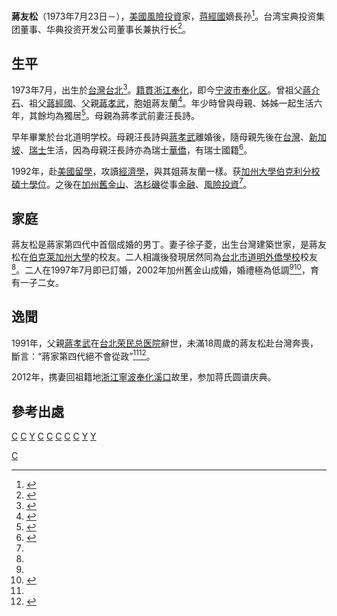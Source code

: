 {{Infobox person
|name        = 蔣友松
|image       = 
|image_size  = 
|caption     = 
|birth_date  = {{birth date and age|1973|7|23}}
|birth_place = {{TWN}}[[台北|台北]]
|death_date  = 
|death_place = 
|parents = [[蒋孝武|蒋孝武]]
|alma_mater=[[台北道明学校|台北道明学校]]<br>[[加州伯克利大学|加州伯克利大学]]
|spouse={{marriage|徐子菱|2002}}
|occupation  = [[美國|美國]][[風險投資|風險投資]]家
}}

'''蔣友松'''（1973年7月23日－），[[美國|美國]][[風險投資|風險投資]]家，[[蒋經國|蒋經國]]嫡長孙<ref>{{cite web|url=http://www.taiwan.cn/twzlk/zxzt/twrw/rw/mmgz/201112/t20111230_2233039.htm|title=台名门公子之蒋友松：拒不从政的蒋家第四代|date=2011-12-30|work=人民网|publisher=中国台湾网|accessdate=2013-12-12|language=zh-cn|8=|archive-date=2015-09-24|archive-url=https://web.archive.org/web/20150924112953/http://www.taiwan.cn/twzlk/zxzt/twrw/rw/mmgz/201112/t20111230_2233039.htm|dead-url=no}}</ref>。台湾宝典投资集团董事、华典投资开发公司董事长兼执行长<ref>{{cite web|url=http://www.taiwan.cn/local/dfkx/201311/t20131113_5199483.html|title=台湾宝典投资集团董事蒋友松到常州推进投资项目|date=2013-11-13|work=中国台湾网|publisher=中国台湾网|accessdate=2013-12-12|language=zh-cn|8=|archive-date=2015-08-29|archive-url=https://web.archive.org/web/20150829235147/http://www.taiwan.cn/local/dfkx/201311/t20131113_5199483.html|dead-url=no}}</ref>。

==生平==
1973年7月，出生於[[台灣|台灣]][[台北|台北]]<ref name="表">{{cite book |author=[[陳布雷|陳布雷]]等編著 |title=《蔣介石先生年表》 |location=台北 |publisher=[[傳記文學|傳記文學]]出版社 |date=1978-06-01 }}</ref>{{rp|129}}。[[籍貫|籍貫]][[浙江|浙江]][[奉化|奉化]]，即今[[宁波市|宁波市]][[奉化区|奉化区]]。曾祖父[[蔣介石|蔣介石]]、祖父[[蔣經國|蔣經國]]、父親[[蔣孝武|蔣孝武]]，胞姐蔣友蘭<ref name="chiang 4th generation">{{cite web|url=http://news.xinhuanet.com/ziliao/2009-06/01/content_11469337.htm|title=蔣介石家族四代子孫中的媳婦們|publisher=[[新華網|新華網]]|author=來源：[[中国中央电视台|CCTV]]|accessdate=2013-12-12|language=zh-hant|deadurl=yes|archiveurl=https://web.archive.org/web/20090817080740/http://news.xinhuanet.com/ziliao/2009-06/01/content_11469337.htm|archivedate=2009-08-17}}</ref>。年少時曾與母親、姊姊一起生活六年，其餘均為獨居<ref name="chiang wedding">{{cite web |url=http://www.wtbn.org/390/p390-07-01.shtm |title=蔣家第四代長男結婚 |publisher=世界真佛網 |accessdate=2013-12-12 |language=zh-hant |archive-date=2012-11-10 |archive-url=https://web.archive.org/web/20121110075448/http://www.wtbn.org/390/p390-07-01.shtm |dead-url=no }}</ref>。母親為蔣孝武前妻汪長詩。

早年畢業於台北道明学校。母親汪長詩與[[蔣孝武|蔣孝武]]離婚後，隨母親先後在[[台灣|台灣]]、[[新加坡|新加坡]]、[[瑞士|瑞士]]生活，因為母親汪長詩亦為瑞士[[華僑|華僑]]，有瑞士國籍<ref name="chiang huaxia">{{cite web |url=http://big5.huaxia.com/tslj/rdrw/2011/08/2554593.html |title=台灣名門公子之蔣友松 |publisher=[[華夏經緯網|華夏經緯網]] |date=2011-08-23 |accessdate=2013-12-12 |language=zh-hant |archive-date=2013-11-11 |archive-url=https://web.archive.org/web/20131111065320/http://big5.huaxia.com/tslj/rdrw/2011/08/2554593.html |dead-url=no }}</ref>。

1992年，赴[[美國|美國]][[留學|留學]]，攻讀[[經濟學|經濟學]]，與其姐蔣友蘭一樣。获[[加州大學伯克利分校|加州大學伯克利分校]][[碩士學位|碩士學位]]。之後在[[加州|加州]][[舊金山|舊金山]]、[[洛杉磯|洛杉磯]]從事[[金融|金融]]、[[風險投資|風險投資]]<ref name="chiang huaxia"/>。

==家庭==
蔣友松是蔣家第四代中首個成婚的男丁。妻子徐子菱，出生台灣建築世家，是蔣友松在[[伯克萊加州大學|伯克萊加州大學]]的校友。二人相識後發現居然同為[[台北市道明外僑學校|台北市道明外僑學校]]校友<ref name="chiang wedding"/>。二人在1997年7月即已訂婚，2002年加州舊金山成婚，婚禮極為低調<ref name="chiang huaxia"/><ref name="chiang wedding sina">{{cite web |url=http://news.sina.com.cn/c/2002-07-29/1619652993.html |title=蒋介石的长曾孙蒋友松今日在旧金山成婚(附图) |publisher=[[新浪網|新浪網]] |author=[[中国新闻网|中国新闻网]] |date=2002-07-29 |accessdate=2013-12-12 |language=zh-hans |archive-date=2014-06-14 |archive-url=https://web.archive.org/web/20140614082401/http://news.sina.com.cn/c/2002-07-29/1619652993.html |dead-url=no }}</ref>，育有一子二女。
{{Ahnentafel top}}<center>
{{ahnentafel-compact5
|boxstyle_1=background-color: #aaf;
|boxstyle_2=background-color: #bbf;
|boxstyle_3=background-color: #ccf;
|boxstyle_4=background-color: #ddf;
|boxstyle_5=background-color: #eef;
|1='''蒋友松'''（1973－）
|2='''父：'''[[蒋孝武|蒋孝武]]（1945－1991）
|3='''母：'''[[汪长诗|汪长诗]]
|4='''祖父：'''[[蒋经国|蒋经国]]（1910－1988）
|5='''祖母：'''[[蒋方良|蒋方良]]（1916－2004）
|6='''外祖父：'''[[汪德官|汪德官]]（1906－1987）<ref>{{cite web|author=曾坤|url=http://www.people.com.cn/BIG5/other4583/5465/6924/6754281.html|title=汪德官與汪長詩——憶兩位不應遺忘的外籍華人|publisher=[[人民网|人民网]]|date=2008-01-09|accessdate=2014-12-27|archive-date=2014-12-27|archive-url=https://web.archive.org/web/20141227081850/http://www.people.com.cn/BIG5/other4583/5465/6924/6754281.html|dead-url=no}}</ref>
|7=
|8='''曾祖父：'''[[蒋中正|蒋中正]]（1887－1975）
|9='''曾祖母：'''[[毛福梅|毛福梅]]（1882－1939）
|10='''外曾祖父：'''[[伊巴提亚|伊巴提亚]]
|11=
|12=
|13=
|14=
|15=
|16='''高祖父：'''[[蒋肇聪|蒋肇聪]]（1842－1895）
|17='''高祖母：'''[[王采玉|王采玉]]（1864－1921）
|18='''外高祖父：'''[[毛鼎和|毛鼎和]]
|19='''外高祖母：'''[[毛王氏|毛王氏]]
|20=
|21=
|22=
|23=
|24=
|25=
|26=
|27=
|28=
|29=
|30=
|31=
}}</center>
{{ahnentafel bottom}}

==逸聞==
1991年，父親[[蔣孝武|蔣孝武]]在[[台北荣民总医院|台北荣民总医院]]辭世，未滿18周歲的蔣友松赴台灣奔喪，斷言：“蔣家第四代絕不會從政”<ref name="chiang huaxia"/><ref name="chiang prince">{{cite web |url=http://tw.people.com.cn/GB/166776/166784/15478100.html |title=盘点台湾名门公子之蒋友松：拒不从政的蒋家第四代 |publisher=[[人民網|人民網]] |author=来源：人民网-台湾频道 |date=2011-08-22 |accessdate=2013-12-12 |language=zh-hans |archive-date=2012-10-26 |archive-url=https://web.archive.org/web/20121026181756/http://tw.people.com.cn/GB/166776/166784/15478100.html |dead-url=no }}</ref>。

2012年，携妻回祖籍地[[浙江|浙江]][[寧波|寧波]][[奉化|奉化]][[溪口鎮_(宁波市)|溪口]]故里，参加蒋氏圆谱庆典。

==參考出處==
{{reflist|2}}

{{蒋中正家族}}
[[分類:1973年出生|C]]
[[分類:宁波商帮|C]]
[[分類:蔣氏家族|Y]]
[[分類:美國金融家|C]]
[[分類:奉化人|C]]
[[分類:寧波裔台灣人|C]]
[[分類:寧波裔美國人|C]]
[[分類:歐洲寧波人|C]]
[[分類:蔣家第四代|Y]]
[[Category:加利福尼亞大學柏克萊分校校友|C]]
[[分類:蔣姓|Y]]